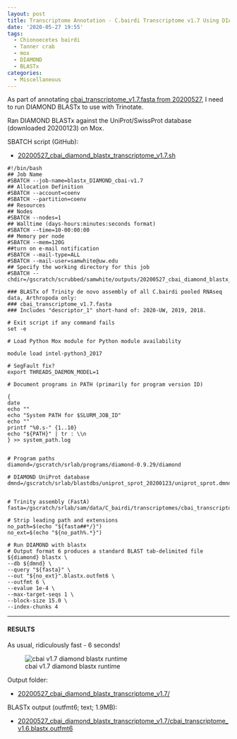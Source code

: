 ```yaml
---
layout: post
title: Transcriptome Annotation - C.bairdi Transcriptome v1.7 Using DIAMOND BLASTx on Mox
date: '2020-05-27 19:55'
tags:
  - Chionoecetes bairdi
  - Tanner crab
  - mox
  - DIAMOND
  - BLASTx
categories:
  - Miscellaneous
---
```

As part of annotating [cbai_transcriptome_v1.7.fasta from 20200527](https://robertslab.github.io/sams-notebook/2020/05/27/Transcriptome-Assembly---C.bairdi-All-Pooled-Arthropoda-only-RNAseq-Data-with-Trinity-on-Mox.html), I need to run DIAMOND BLASTx to use with Trinotate.

Ran DIAMOND BLASTx against the UniProt/SwissProt database (downloaded 20200123) on Mox.

SBATCH script (GitHub):

- [20200527_cbai_diamond_blastx_transcriptome_v1.7.sh](https://github.com/RobertsLab/sams-notebook/blob/master/sbatch_scripts/20200527_cbai_diamond_blastx_transcriptome_v1.7.sh)

```shell
#!/bin/bash
## Job Name
#SBATCH --job-name=blastx_DIAMOND_cbai-v1.7
## Allocation Definition
#SBATCH --account=coenv
#SBATCH --partition=coenv
## Resources
## Nodes
#SBATCH --nodes=1
## Walltime (days-hours:minutes:seconds format)
#SBATCH --time=10-00:00:00
## Memory per node
#SBATCH --mem=120G
##turn on e-mail notification
#SBATCH --mail-type=ALL
#SBATCH --mail-user=samwhite@uw.edu
## Specify the working directory for this job
#SBATCH --chdir=/gscratch/scrubbed/samwhite/outputs/20200527_cbai_diamond_blastx_transcriptome_v1.7

### BLASTx of Trinity de novo assembly of all C.bairdi pooled RNAseq data, Arthropoda only:
### cbai_transcriptome_v1.7.fasta
### Includes "descriptor_1" short-hand of: 2020-UW, 2019, 2018.

# Exit script if any command fails
set -e

# Load Python Mox module for Python module availability

module load intel-python3_2017

# SegFault fix?
export THREADS_DAEMON_MODEL=1

# Document programs in PATH (primarily for program version ID)

{
date
echo ""
echo "System PATH for $SLURM_JOB_ID"
echo ""
printf "%0.s-" {1..10}
echo "${PATH}" | tr : \\n
} >> system_path.log


# Program paths
diamond=/gscratch/srlab/programs/diamond-0.9.29/diamond

# DIAMOND UniProt database
dmnd=/gscratch/srlab/blastdbs/uniprot_sprot_20200123/uniprot_sprot.dmnd


# Trinity assembly (FastA)
fasta=/gscratch/srlab/sam/data/C_bairdi/transcriptomes/cbai_transcriptome_v1.7.fasta

# Strip leading path and extensions
no_path=$(echo "${fasta##*/}")
no_ext=$(echo "${no_path%.*}")

# Run DIAMOND with blastx
# Output format 6 produces a standard BLAST tab-delimited file
${diamond} blastx \
--db ${dmnd} \
--query "${fasta}" \
--out "${no_ext}".blastx.outfmt6 \
--outfmt 6 \
--evalue 1e-4 \
--max-target-seqs 1 \
--block-size 15.0 \
--index-chunks 4
```


---

#### RESULTS

As usual, ridiculously fast - 6 seconds!

![cbai v1.7 diamond blastx runtime](https://github.com/RobertsLab/sams-notebook/blob/master/images/screencaps/20200527_cbai_diamond_blastx_transcriptome_v1.7_runtime.png?raw=true)

Output folder:

- [20200527_cbai_diamond_blastx_transcriptome_v1.7/](https://gannet.fish.washington.edu/Atumefaciens/20200527_cbai_diamond_blastx_transcriptome_v1.7/)

BLASTx output (outfmt6; text; 1.9MB):

- [20200527_cbai_diamond_blastx_transcriptome_v1.7/cbai_transcriptome_v1.6.blastx.outfmt6](https://gannet.fish.washington.edu/Atumefaciens/20200527_cbai_diamond_blastx_transcriptome_v1.7/cbai_transcriptome_v1.7.blastx.outfmt6)
